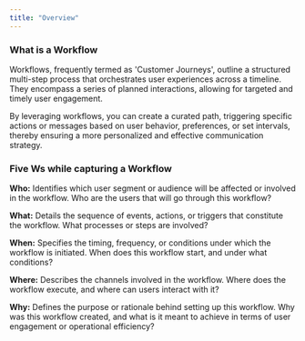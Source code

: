 ```yaml
---
title: "Overview"
---
```


### What is a Workflow

Workflows, frequently termed as 'Customer Journeys', outline a structured multi-step process that orchestrates user experiences across a timeline. They encompass a series of planned interactions, allowing for targeted and timely user engagement. 

By leveraging workflows, you can create a curated path, triggering specific actions or messages based on user behavior, preferences, or set intervals, thereby ensuring a more personalized and effective communication strategy.

### Five Ws while capturing a Workflow

**Who:** Identifies which user segment or audience will be affected or involved in the workflow. Who are the users that will go through this workflow?

**What:** Details the sequence of events, actions, or triggers that constitute the workflow. What processes or steps are involved?

**When:** Specifies the timing, frequency, or conditions under which the workflow is initiated. When does this workflow start, and under what conditions?

**Where:** Describes the channels involved in the workflow. Where does the workflow execute, and where can users interact with it?

**Why:** Defines the purpose or rationale behind setting up this workflow. Why was this workflow created, and what is it meant to achieve in terms of user engagement or operational efficiency?
